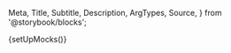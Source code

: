   Meta,
  Title,
  Subtitle,
  Description,
  ArgTypes,
  Source,
} from '@storybook/blocks';

{setUpMocks()}

<Meta
  title="Modular Checkout/Modular Checkout"
  Components="justifi-modular-checkout"
  of={JustifiCheckoutWrapper}
/>

<Title />

---

The `justifi-modular-checkout` wrapper component serves as a container for checkout-related sub components. It manages the tokenization of payment methods, billing information, insurance, and overall form submission to complete the checkout. It also supports saving a payment method to a payment method group for future use.

## Index

- [Supported sub components](#supported-sub-components)
- [Providing Billing Information](#providing-billing-information)
  - [Card Form Billing](#card-form-billing)
  - [Bank Account Form Billing](#bank-account-form-billing)
- [Completing Checkout](#completing-checkout)
- [Validation](#validation)
- [Props, events and methods](#props-events-and-methods)
- [Authorization](#authorization)
- [Example Usage](#example-usage)

## Supported sub components

Required for checkout completion (add at least one of the following sub components):

- [justifi-card-form](/docs/modular-checkout-card-form--docs)
- [justifi-bank-account-form](/docs/modular-checkout-bank-account-form--docs)
- [justifi-saved-payment-methods](/docs/modular-checkout-saved-payment-methods--docs)
- [justifi-sezzle-payment-method](/docs/modular-checkout-sezzle-payment-method--docs)

Optional:

- [justifi-checkout-summary](/docs/modular-checkout-checkout-summary--docs)
- [justifi-season-interruption-insurance](/docs/modular-checkout-season-interruption-insurance--docs)
- [justifi-billing-information-form](/docs/modular-checkout-billing-information-form--docs)
- [justifi-postal-code-form](/docs/modular-checkout-postal-code-form--docs)

> **Note:** In addition to the supported sub components, you can add any custom HTML elements or markup inside the justifi-modular-checkout. This allows you to render headings, descriptions, disclaimers, or other layout elements as needed.

## Providing Billing Information

Billing information **is required** for checkout completion and can be provided in one of the following ways:

- Using the `<justifi-billing-information-form />` sub component

- Using the `<justifi-postal-code-form />` sub component

- Passing a `billingInformation` object directly to the `submitCheckout` method

The `billingInformation` object can take one of two forms:

**Full billing address:**

```javascript
{
  name: string;
  address_line1: string;
  address_line2?: string;
  address_city: string;
  address_state: string;
  address_postal_code: string;
}
```

**Only postal code:**

```javascript
{
  address_postal_code: string;
}
```

### Card Form Billing Information

When using `<justifi-card-form />`, billing information **must be provided** through either:

- `<justifi-billing-information-form />` sub component

- `<justifi-postal-code-form />` sub component

- Passing the full `billingInformation` object directly to the `submitCheckout` method

- Passing the `billingFormInformation` object with only `address_postal_code` to the `submitCheckout` method

### Bank Account Form Billing Information:

When using `<justifi-bank-account-form />`, billing information **must be provided** through either:

- `<justifi-billing-information-form />` sub component

- Passing the full `billingInformation` object directly to the `submitCheckout` method

## Completing Checkout

To finalize the checkout process, include a submit button that calls the `submitCheckout` method on the `justifi-modular-checkout` wrapper component. This method.

- handles validation, form submission and payment method tokenization

- optionally accepts a `billingInformation` object (useful when not using a billing component)

- emits a `checkout-complete-event` when the submission is successful

- This method **does not** return a promise

> If you passed a `payment_method_group_id` to the [create checkout API](https://docs.justifi.tech/api-spec#tag/Checkouts/operation/CreateCheckout) and you want to give the user the option to save a newly entered payment method to that payment method group for future use, set the `savePaymentMethod` prop to true on the `justifi-modular-checkout`. This will automatically save the payment method to that payment method group after successful checkout.

## Validation

When `submitCheckout` is called, the `justifi-modular-checkout` wrapper component automatically validates all included sub components. If any required fields are missing or invalid, submission is blocked and validation errors will appear inline.

You can also trigger validation manually by calling the `validate` method on the `justifi-modular-checkout` wrapper component. This returns a promise that resolves to a `boolean` indicating whether the form is valid.

# Props, events and methods

---

<ArgTypes exclude={['Theme', 'slot']} />

# Authorization

---

<p>
  Authorization is performed by passing a web component token as{' '}
  <code>auth-token</code>.
</p>
<ul>
  <li>
    <strong>Web Component Token</strong>: These tokens are generated by your
    backend services using the [Web Component Tokens
    API](https://docs.justifi.tech/api-spec#tag/Web-Component-Tokens/operation/CreateWebComponentToken).
    Each token can be scoped to perform a set number of actions and is active
    for 60 minutes. When creating a web component token for this specific
    component you'll need to use the roles: `write:checkout:checkout_id` and
    `write:tokenize:account_id`. Make sure the value for `account_id` matches
    the prop you also pass separately.
  </li>
</ul>

# Example Usage

---

<ComponentBox>
  <justifi-modular-checkout
    account-id="acc_123"
    auth-token="123abc"
    checkout-id="cho_123"
    save-payment-method="true"
  >
    <justifi-card-form />
    <justifi-billing-information-form />
    <button
      id="submit-button"
      style={{
        marginTop: '30px',
        padding: '0px 30px',
        color: 'white',
        border: 'none',
        borderRadius: '5px',
      }}
    >
      Submit Checkout
    </button>
  </justifi-modular-checkout>
</ComponentBox>

---

<Source dark language="html" code={codeExample} />
```
